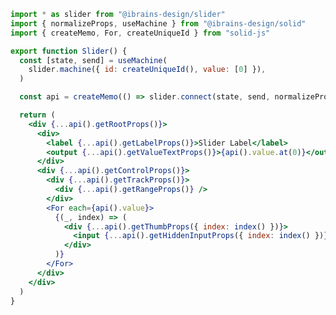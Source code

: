 ```jsx
import * as slider from "@ibrains-design/slider"
import { normalizeProps, useMachine } from "@ibrains-design/solid"
import { createMemo, For, createUniqueId } from "solid-js"

export function Slider() {
  const [state, send] = useMachine(
    slider.machine({ id: createUniqueId(), value: [0] }),
  )

  const api = createMemo(() => slider.connect(state, send, normalizeProps))

  return (
    <div {...api().getRootProps()}>
      <div>
        <label {...api().getLabelProps()}>Slider Label</label>
        <output {...api().getValueTextProps()}>{api().value.at(0)}</output>
      </div>
      <div {...api().getControlProps()}>
        <div {...api().getTrackProps()}>
          <div {...api().getRangeProps()} />
        </div>
        <For each={api().value}>
          {(_, index) => (
            <div {...api().getThumbProps({ index: index() })}>
              <input {...api().getHiddenInputProps({ index: index() })} />
            </div>
          )}
        </For>
      </div>
    </div>
  )
}
```
